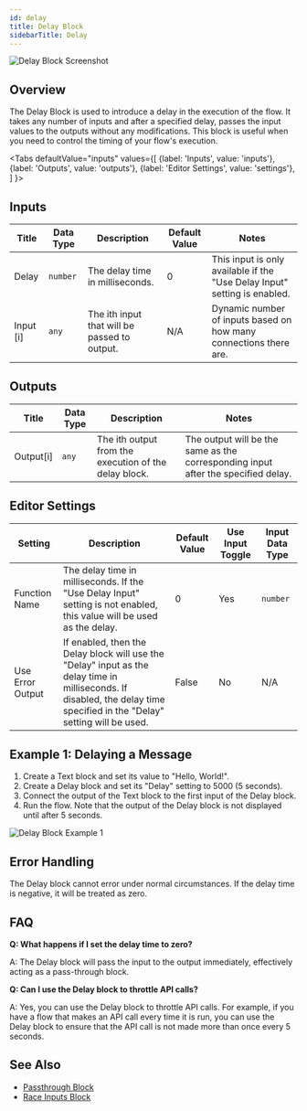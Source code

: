```yaml
---
id: delay
title: Delay Block
sidebarTitle: Delay
---
```



![Delay Block Screenshot](./assets/delay-block.png)

## Overview

The Delay Block is used to introduce a delay in the execution of the flow. It takes any number of inputs and after a specified delay, passes the input values to the outputs without any modifications. This block is useful when you need to control the timing of your flow's execution.

<Tabs
  defaultValue="inputs"
  values={[
    {label: 'Inputs', value: 'inputs'},
    {label: 'Outputs', value: 'outputs'},
    {label: 'Editor Settings', value: 'settings'},
  ]
}>

<TabItem value="inputs">

## Inputs

| Title     | Data Type | Description                                  | Default Value | Notes                                                                     |
| --------- | --------- | -------------------------------------------- | ------------- | ------------------------------------------------------------------------- |
| Delay     | `number`  | The delay time in milliseconds.              | 0             | This input is only available if the "Use Delay Input" setting is enabled. |
| Input [i] | `any`     | The ith input that will be passed to output. | N/A           | Dynamic number of inputs based on how many connections there are.         |

</TabItem>

<TabItem value="outputs">

## Outputs

| Title     | Data Type | Description                                          | Notes                                                                             |
| --------- | --------- | ---------------------------------------------------- | --------------------------------------------------------------------------------- |
| Output[i] | `any`     | The ith output from the execution of the delay block. | The output will be the same as the corresponding input after the specified delay. |

</TabItem>

<TabItem value="settings">

## Editor Settings

| Setting          | Description                                                                                                                                                              | Default Value | Use Input Toggle | Input Data Type |
| ---------------- | ------------------------------------------------------------------------------------------------------------------------------------------------------------------------ | ------------- | ---------------- | --------------- |
| Function Name    | The delay time in milliseconds. If the "Use Delay Input" setting is not enabled, this value will be used as the delay.                                                   | 0             | Yes              | `number`        |
| Use Error Output | If enabled, then the Delay block will use the "Delay" input as the delay time in milliseconds. If disabled, the delay time specified in the "Delay" setting will be used. | False         | No               | N/A             |

</TabItem>

</Tabs>

## Example 1: Delaying a Message

1. Create a Text block and set its value to "Hello, World!".
2. Create a Delay block and set its "Delay" setting to 5000 (5 seconds).
3. Connect the output of the Text block to the first input of the Delay block.
4. Run the flow. Note that the output of the Delay block is not displayed until after 5 seconds.

![Delay Block Example 1](./assets/delay-block-example-01.png)

## Error Handling

The Delay block cannot error under normal circumstances. If the delay time is negative, it will be treated as zero.

## FAQ

**Q: What happens if I set the delay time to zero?**

A: The Delay block will pass the input to the output immediately, effectively acting as a pass-through block.

**Q: Can I use the Delay block to throttle API calls?**

A: Yes, you can use the Delay block to throttle API calls. For example, if you have a flow that makes an API call every time it is run, you can use the Delay block to ensure that the API call is not made more than once every 5 seconds.

## See Also

- [Passthrough Block](./passthrough.mdx)
- [Race Inputs Block](./race-inputs.mdx)
